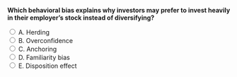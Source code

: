 ::: {.question-block}

<form onsubmit="event.preventDefault(); checkAnswer('module5_mcq_q5')" data-correct-answer="D">
<strong style="display: block;">Which behavioral bias explains why investors may prefer to invest heavily in their employer’s stock instead of diversifying?</strong>

<label><input type="radio" name="module5_mcq_q5" value="A"> A. Herding</label><br>
<label><input type="radio" name="module5_mcq_q5" value="B"> B. Overconfidence</label><br>
<label><input type="radio" name="module5_mcq_q5" value="C"> C. Anchoring</label><br>
<label><input type="radio" name="module5_mcq_q5" value="D"> D. Familiarity bias</label><br>
<label><input type="radio" name="module5_mcq_q5" value="E"> E. Disposition effect</label><br>
</form>

<div id="feedback-module5_mcq_q5" class="feedback" data-status="" style="display:none;">
✅ Correct: D. Familiarity bias leads investors to overinvest in assets they know, such as employer stock, limiting diversification.
</div>

:::